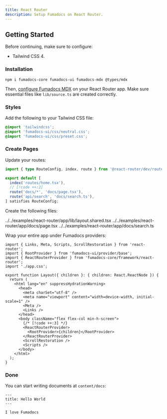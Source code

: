 ```yaml
---
title: React Router
description: Setup Fumadocs on React Router.
---
```


## Getting Started

Before continuing, make sure to configure:

- Tailwind CSS 4.

### Installation

```npm
npm i fumadocs-core fumadocs-ui fumadocs-mdx @types/mdx
```

Then, [configure Fumadocs MDX](/docs/mdx/vite/react-router) on your React Router app.
Make sure essential files like `lib/source.ts` are created correctly.

### Styles

Add the following to your Tailwind CSS file:

```css title="app/app.css"
@import 'tailwindcss';
@import 'fumadocs-ui/css/neutral.css';
@import 'fumadocs-ui/css/preset.css';
```

### Create Pages

Update your routes:

```ts title="routes.ts"
import { type RouteConfig, index, route } from '@react-router/dev/routes';

export default [
  index('routes/home.tsx'),
  // [!code ++:2]
  route('docs/*', 'docs/page.tsx'),
  route('api/search', 'docs/search.ts'),
] satisfies RouteConfig;
```

Create the following files:

<include cwd meta='tab="app/lib/layout.shared.tsx"'>
  ../../examples/react-router/app/lib/layout.shared.tsx
</include>
<include cwd meta='tab="app/docs/page.tsx"'>
  ../../examples/react-router/app/docs/page.tsx
</include>
<include cwd meta='tab="app/docs/search.ts"'>
  ../../examples/react-router/app/docs/search.ts
</include>

Wrap your entire app under Fumadocs providers:

```tsx title="root.tsx"
import { Links, Meta, Scripts, ScrollRestoration } from 'react-router';
import { RootProvider } from 'fumadocs-ui/provider/base';
import { ReactRouterProvider } from 'fumadocs-core/framework/react-router';
import './app.css';

export function Layout({ children }: { children: React.ReactNode }) {
  return (
    <html lang="en" suppressHydrationWarning>
      <head>
        <meta charSet="utf-8" />
        <meta name="viewport" content="width=device-width, initial-scale=1" />
        <Meta />
        <Links />
      </head>
      <body className="flex flex-col min-h-screen">
        {/* [!code ++:3] */}
        <ReactRouterProvider>
          <RootProvider>{children}</RootProvider>
        </ReactRouterProvider>
        <ScrollRestoration />
        <Scripts />
      </body>
    </html>
  );
}
```

### Done

You can start writing documents at `content/docs`:

```mdx title="content/docs/index.mdx"
---
title: Hello World
---

I love Fumadocs
```
